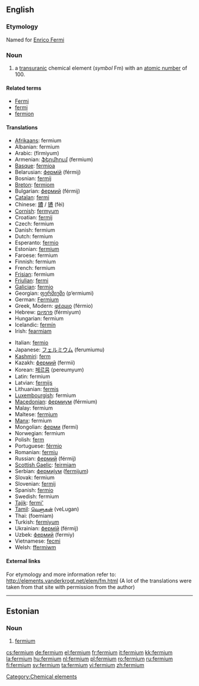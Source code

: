 {{see|Fermium}}
==English==
{{elements|Fm|einsteinium|Es|mendelevium|Md}}

===Etymology===
Named for [[w:Enrico Fermi|Enrico Fermi]]

===Noun===
{{en-noun|-}}
{{wikipedia}}

# a [[transuranic]] chemical element (''symbol'' Fm) with an [[atomic number]] of 100.

====Related terms====
* [[w:Enrico Fermi|Fermi]]
* [[fermi]]
* [[fermion]]

====Translations====
{{top}}
* [[Afrikaans]]: fermium
* Albanian: fermium
* Arabic: {{ARchar|[[فرميوم]]}} (fírmiyum) {{m}}
* Armenian: [[ֆերմիում]] (fermium)
* [[Basque]]: [[fermioa]]
* Belarusian: [[фермiй]] (férmij) {{m}}
* Bosnian: [[fermij]]
* [[Breton]]: [[fermiom]]
* Bulgarian: [[фермий]] (férmij) {{m}}
* [[Catalan]]: [[fermi]]
* Chinese: [[鐨]] / [[镄]] (fèi)
* [[Cornish]]: [[fermyum]]
* Croatian: [[fermij]]
* Czech: fermium
* Danish: fermium
* Dutch: fermium {{n}}
* Esperanto: [[fermio]]
* Estonian: [[#Estonian|fermium]]
* Faroese: fermium
* Finnish: fermium
* French: fermium {{m}}
* [[Frisian]]: fermium
* [[Friulian]]: [[fermi]]
* [[Galician]]: [[fermio]]
* Georgian: [[ფერმიუმი]] (p‘ermiumi)
* German: [[Fermium]] {{n}}
* Greek, Modern: [[φέρμιο]] (férmio) {{n}}
* Hebrew: [[פרמיום]] (férmiyum)
* Hungarian: fermium
* Icelandic: [[fermín]]
* Irish: [[fearmiam]]
{{mid}}
* Italian: [[fermio]] {{m}}
* Japanese: [[フェルミウム]] (ferumiumu)
* [[Kashmiri]]: [[ferm]]
* Kazakh: [[фермий]] (fermii)
* Korean: [[페르뮴]] (pereumyum)
* Latin: fermium {{n}}
* Latvian: [[fermijs]]
* Lithuanian: [[fermis]]
* [[Luxembourgish]]: fermium
* [[Macedonian]]: [[фермиум]] (férmium) {{m}}
* Malay: fermium
* Maltese: [[fermjum]]
* [[Manx]]: fermium
* Mongolian: [[ферми]] (fermi)
* Norwegian: fermium
* Polish: [[ferm]] {{m}}
* Portuguese: [[férmio]] {{m}}
* Romanian: [[fermiu]] {{n}}
* Russian: [[фермий]] (férmij) {{m}}
* [[Scottish Gaelic]]: [[feirmiam]]
* Serbian: [[фермиjум]] ([[fermijum]]) {{m}}
* Slovak: fermium
* Slovenian: [[fermij]]
* Spanish: [[fermio]] {{m}}
* Swedish: fermium
* [[Tajik]]: [[fermi']]
* [[Tamil]]: [[வெளுகன்]] (veLugan)
* Thai: {{THchar|[[เฟอร์เมียม]]}} (foemiam)
* Turkish: [[fermiyum]]
* Ukrainian: [[фермiй]] (férmij) {{m}}
* Uzbek: [[фермий]] (fermiy)
* Vietnamese: [[fecmi]]
* Welsh: [[ffermiwm]]
{{bottom}}

====External links====
For etymology and more information refer to:
http://elements.vanderkrogt.net/elem/fm.html
(A lot of the translations were taken from that site with permission from the author)

[[Category:Chemical elements]]

----

==Estonian==

===Noun===
{{infl|et|noun}}

# {{chemical element|lang=et}} [[#English|fermium]]

[[cs:fermium]]
[[de:fermium]]
[[el:fermium]]
[[fr:fermium]]
[[it:fermium]]
[[kk:fermium]]
[[la:fermium]]
[[hu:fermium]]
[[nl:fermium]]
[[pl:fermium]]
[[ro:fermium]]
[[ru:fermium]]
[[fi:fermium]]
[[sv:fermium]]
[[ta:fermium]]
[[vi:fermium]]
[[zh:fermium]]